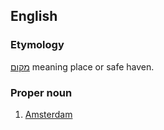 ==English==

===Etymology===
{{He.}} [[מקום]] meaning place or safe haven.

===Proper noun===
{{wikipedia}}
{{en-proper noun}}

#{{informal}} [[Amsterdam]]